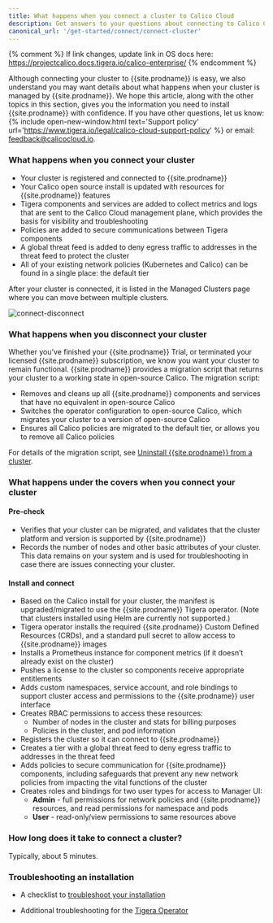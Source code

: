 ```yaml
---
title: What happens when you connect a cluster to Calico Cloud
description: Get answers to your questions about connecting to Calico Cloud.
canonical_url: '/get-started/connect/connect-cluster'
---
```


{% comment %} If link changes, update link in OS docs here: https://projectcalico.docs.tigera.io/calico-enterprise/ {% endcomment %}

Although connecting your cluster to {{site.prodname}} is easy, we also understand you may want details about what happens when your cluster is managed by {{site.prodname}}. We hope this article, along with the other topics in this section, gives you the information you need to install {{site.prodname}} with confidence. If you have other questions, let us know: {% include open-new-window.html text='Support policy' url='https://www.tigera.io/legal/calico-cloud-support-policy' %} or email: feedback@calicocloud.io. 

### What happens when you connect your cluster

- Your cluster is registered and connected to {{site.prodname}}
- Your Calico open source install is updated with resources for {{site.prodname}} features 
- Tigera components and services are added to collect metrics and logs that are sent to the Calico Cloud management plane, which provides the basis for visibility and troubleshooting
- Policies are added to secure communications between Tigera components
- A global threat feed is added to deny egress traffic to addresses in the threat feed to protect the cluster
- All of your existing network policies (Kubernetes and Calico) can be found in a single place: the default tier

After your cluster is connected, it is listed in the Managed Clusters page where you can move between multiple clusters. 

![connect-disconnect]({{site.baseurl}}/images/connect-disconnect.png)

### What happens when you disconnect your cluster

Whether you’ve finished your {{site.prodname}} Trial, or terminated your licensed {{site.prodname}} subscription, we know you want your cluster to remain functional. {{site.prodname}} provides a migration script that returns your cluster to a working state in open-source Calico. The migration script:

- Removes and cleans up all {{site.prodname}} components and services that have no equivalent in open-source Calico
- Switches the operator configuration to open-source Calico, which migrates your cluster to a version of open-source Calico
- Ensures all Calico policies are migrated to the default tier, or allows you to remove all Calico policies

For details of the migration script, see [Uninstall {{site.prodname}} from a cluster]({{sitebase.url}}/operations/disconnect).

### What happens under the covers when you connect your cluster

#### Pre-check

- Verifies that your cluster can be migrated, and validates that the cluster platform and version is supported by {{site.prodname}}
- Records the number of nodes and other basic attributes of your cluster. This data remains on your system and is used for troubleshooting in case there are issues connecting your cluster.

#### Install and connect

- Based on the Calico install for your cluster, the manifest is upgraded/migrated to use the {{site.prodname}} Tigera operator. (Note that clusters installed using Helm are currently not supported.)
- Tigera operator installs the required {{site.prodname}} Custom Defined Resources (CRDs), and a standard pull secret to allow access to {{site.prodname}} images
- Installs a Prometheus instance for component metrics (if it doesn’t already exist on the cluster)
- Pushes a license to the cluster so components receive appropriate entitlements
- Adds custom namespaces, service account, and role bindings to support cluster access and permissions to the {{site.prodname}} user interface
- Creates RBAC permissions to access these resources:
  - Number of nodes in the cluster and stats for billing purposes
  - Policies in the cluster, and pod information
- Registers the cluster so it can connect to {{site.prodname}}
- Creates a tier with a global threat feed to deny egress traffic to addresses in the threat feed
- Adds policies to secure communication for {{site.prodname}} components, including safeguards that prevent any new network policies from impacting the vital functions of the cluster
- Creates roles and bindings for two user types for access to Manager UI:
  - **Admin** - full permissions for network policies and {{site.prodname}} resources, and read permissions for namespace and pods
  - **User** - read-only/view permissions to same resources above

### How long does it take to connect a cluster?

Typically, about 5 minutes.

### Troubleshooting an installation

- A checklist to [troubleshoot your installation]({{site.baseurl}}/get-started/connect/checklist)

- Additional troubleshooting for the [Tigera Operator]({{site.baseurl}}/get-started/connect/operator-checklist)
